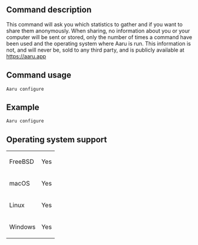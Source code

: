 ==Command description==
This command will ask you which statistics to gather and if you want to share them anonymously. When sharing, no information about you or your computer will be sent or stored, only the number of times a command have been used and the operating system where Aaru is run. This information is not, and will never be, sold to any third party, and is publicly available at https://aaru.app

==Command usage==
<code>Aaru configure</code>

==Example==
<code>Aaru configure</code>

==Operating system support==
{|
| FreeBSD
| Yes
|-
| macOS
| Yes
|-
| Linux
| Yes
|-
| Windows
| Yes
|}
